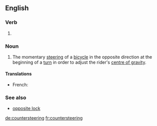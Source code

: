 ==English==

===Verb===
{{head|en|present participle}}

# {{present participle of|countersteer|lang=en}}

===Noun===
{{wikipedia}}
{{en-noun|-}}

# The momentary [[steering]] of a [[bicycle]] in the opposite direction at the beginning of a [[turn]] in order to adjust the rider's [[centre of gravity]].

====Translations====
{{trans-top|}}
* French: {{t+|fr|contre-braquage}}
{{trans-mid}}
{{trans-bottom}}

===See also===
* [[opposite lock]]

[[de:countersteering]]
[[fr:countersteering]]